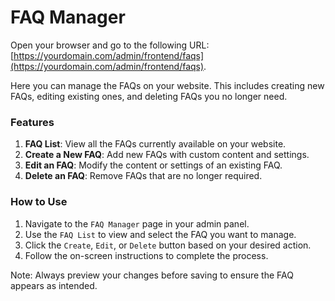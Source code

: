 # FAQ Manager

Open your browser and go to the following URL: [https://yourdomain.com/admin/frontend/faqs](https://yourdomain.com/admin/frontend/faqs).

Here you can manage the FAQs on your website. This includes creating new FAQs, editing existing ones, and deleting FAQs you no longer need.

### Features
1. **FAQ List**: View all the FAQs currently available on your website.
2. **Create a New FAQ**: Add new FAQs with custom content and settings.
3. **Edit an FAQ**: Modify the content or settings of an existing FAQ.
4. **Delete an FAQ**: Remove FAQs that are no longer required.

### How to Use
1. Navigate to the `FAQ Manager` page in your admin panel.
2. Use the `FAQ List` to view and select the FAQ you want to manage.
3. Click the `Create`, `Edit`, or `Delete` button based on your desired action.
4. Follow the on-screen instructions to complete the process.

Note: Always preview your changes before saving to ensure the FAQ appears as intended.